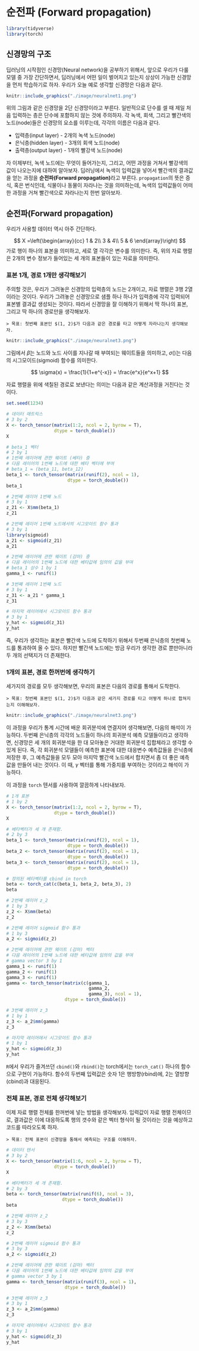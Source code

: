 # 순전파 (Forward propagation)

```r
library(tidyverse)
library(torch)
```

## 신경망의 구조

딥러닝의 시작점인 신경망(Neural network)을 공부하기 위해서, 앞으로 우리가 다룰 모델 중 가장 간단하면서, 딥러닝에서 어떤 일이 벌어지고 있는지 상상이 가능한 신경망을 먼저 학습하기로 하자. 우리가 오늘 예로 생각할 신경망은 다음과 같다. 

```r
knitr::include_graphics("./image/neuralnet1.png")
```

위의 그림과 같은 신경망을 2단 신경망이라고 부른다. 일반적으로 단수를 셀 때 제일 처음 입력하는 층은 단수에 포함하지 않는 것에 주의하자. 각 녹색, 회색, 그리고 빨간색의 노드(node)들은 신경망의 요소를 이루는데, 각각의 이름은 다음과 같다.

* 입력층(input layer) - 2개의 녹색 노드(node)
* 은닉층(hidden layer) - 3개의 회색 노드(node)
* 출력층(output layer) - 1개의 빨강색 노드(node)

자 이제부터, 녹색 노드에는 무엇이 들어가는지, 그리고, 어떤 과정을 거쳐서 빨강색의 값이 나오는지에 대하여 알아보자. 딥러닝에서 녹색이 입력값을 넣어서 빨간색의 결과값을 얻는 과정을 **순전파(Forward propagation)**라고 부른다. `propagation`의 뜻은 증식, 혹은 번식인데, 식물이나 동물이 자라나는 것을 의미하는데, 녹색의 입력값들이 어떠한 과정을 거쳐 빨간색으로 자라나는지 한번 알아보자.

## 순전파(Forward propagation)

우리가 사용할 데이터 역시 아주 간단하다.

$$
X =\left(\begin{array}{cc}
1 & 2\\
3 & 4\\
5 & 6
\end{array}\right)
$$
가로 행이 하나의 표본을 의미하고, 세로 열 각각은 변수를 의미한다. 즉, 위의 자료 행렬은 2개의 변수 정보가 들어있는 세 개의 표본들이 있는 자료을 의미한다.

### 표본 1개, 경로 1개만 생각해보기

주의할 것은, 우리가 그려놓은 신경망의 입력층의 노드는 2개이고, 자료 행렬은 3행 2열이라는 것이다. 우리가 그려놓은 신경망으로 샘플 하나 하나가 입력층에 각각 입력되어 표본별 결과값 생성되는 것이다. 따라서 신경망을 잘 이해하기 위해서 딱 하나의 표본, 그리고 딱 하나의 경로만을 생각해보자.

    > 목표: 첫번째 표본인 $(1, 2)$가 다음과 같은 경로를 타고 어떻게 자라나는지 생각해보자. 

```r
knitr::include_graphics("./image/neuralnet3.png")
```

그림에서 $\beta$는 노드와 노드 사이를 지나갈 때 부여되는 웨이트들을 의미하고, $\sigma()$는 다음의 시그모이드(sigmoid) 함수를 의미한다.

$$
\sigma(x) = \frac{1}{1+e^{-x}} = \frac{e^x}{e^x+1}
$$

자료 행렬을 위에 색칠된 경로로 보낸다는 의미는 다음과 같은 계산과정을 거친다는 것이다.

```r
set.seed(1234)

# 데이터 매트릭스 
# 3 by 2
X <- torch_tensor(matrix(1:2, ncol = 2, byrow = T),
                  dtype = torch_double())
X

# beta_1 벡터 
# 2 by 1
# 1번째 레이어에 관한 웨이트 (베타) 중 
# 다음 레이어의 1번째 노드에 대한 베타 벡터에 부여
# beta_1 = (beta_11, beta_12)
beta_1 <- torch_tensor(matrix(runif(2), ncol = 1),
                       dtype = torch_double()) 
beta_1

# 2번째 레이어 1번째 노드
# 3 by 1
z_21 <- X$mm(beta_1)
z_21

# 2번째 레이어 1번째 노드에서의 시그모이드 함수 통과
# 3 by 1
library(sigmoid)
a_21 <- sigmoid(z_21)
a_21

# 2번째 레이어에 관한 웨이트 (감마) 중 
# 다음 레이어의 1번째 노드에 대한 베타값에 임의의 값을 부여
# beta_1 상수 1 by 1
gamma_1 <- runif(1)

# 3번째 레이어 1번째 노드
# 3 by 1
z_31 <- a_21 * gamma_1
z_31

# 마지막 레이어에서 시그모이드 함수 통과
# 3 by 1
y_hat <- sigmoid(z_31)
y_hat
```

즉, 우리가 생각하는 표본은 빨간색 노드에 도착하기 위해서 두번째 은닉층의 첫번째 노드를 통과하여 올 수 있다. 하지만 빨간색 노드에는 방금 우리가 생각한 경로 뿐만아니라 두 개의 선택지가 더 존재한다.

### 1개의 표본, 경로 한꺼번에 생각하기

세가지의 경로를 모두 생각해보면, 우리의 표본은 다음의 경로를 통해서 도착한다.

    > 목표: 첫번째 표본인 $(1, 2)$가 다음과 같은 세가지 경로를 타고 어떻게 하나로 합쳐지는지 이해해보자. 


```r
knitr::include_graphics("./image/neuralnet3.png")
```

이 과정을 우리가 통계 시간에 배운 회귀분석에 연결지어 생각해보면, 다음의 해석이 가능하다. 두번째 은닉층의 각각의 노드들이 하나의 회귀분석 예측 모델들이라고 생각하면, 신경망은 세 개의 회귀분석을 한 대 모아놓은 거대한 회귀분석 집합체라고 생각할 수 있게 된다. 즉, 각 회귀분석 모델들이 예측한 표본에 대한 대응변수 예측값들을 은닉층에 저장한 후, 그 예측값들을 모두 모아 마지막 빨간색 노드에서 합치면서 좀 더 좋은 예측값을 만들어 내는 것이다. 이 때, $\gamma$ 벡터를 통해 가중치를 부여하는 것이라고 해석이 가능하다. 

이 과정을 `torch` 텐서를 사용하여 깔끔하게 나타내보자.

```r
# 1개 표본 
# 1 by 2
X <- torch_tensor(matrix(1:2, ncol = 2, byrow = T),
                  dtype = torch_double()) 
X

# 베타벡터가 세 개 존재함.
# 2 by 3
beta_1 <- torch_tensor(matrix(runif(2), ncol = 1),
                       dtype = torch_double())
beta_2 <- torch_tensor(matrix(runif(2), ncol = 1),
                       dtype = torch_double()) 
beta_3 <- torch_tensor(matrix(runif(2), ncol = 1),
                       dtype = torch_double()) 

# 정의된 베타벡터를 cbind in torch
beta <- torch_cat(c(beta_1, beta_2, beta_3), 2)
beta

# 2번째 레이어 z_2
# 1 by 3
z_2 <- X$mm(beta)
z_2

# 2번째 레이어 sigmoid 함수 통과
# 1 by 3
a_2 <- sigmoid(z_2)

# 2번째 레이어에 관한 웨이트 (감마) 벡터 
# 다음 레이어의 1번째 노드에 대한 베타값에 임의의 값을 부여
# gamma vector 3 by 1
gamma_1 <- runif(1)
gamma_2 <- runif(1)
gamma_3 <- runif(1)
gamma <- torch_tensor(matrix(c(gamma_1,
                               gamma_2, 
                               gamma_3), ncol = 1),
                      dtype = torch_double())

# 3번째 레이어 z_3
# 1 by 1
z_3 <- a_2$mm(gamma)
z_3

# 마지막 레이어에서 시그모이드 함수 통과
# 1 by 1
y_hat <- sigmoid(z_3)
y_hat
```

`R`에서 우리가 즐겨쓰던 `cbind()`와 `rbind()`는 torch에서는 `torch_cat()` 하나의 함수으로 구현이 가능하다. 함수의 두번째 입력값은 숫자 1은 행방향(rbind)에, 2는 열방향(cbind)과 대응된다.

### 전체 표본, 경로 전체 생각해보기

이제 자료 행렬 전체를 한꺼번에 넣는 방법을 생각해보자. 입력값이 자료 행렬 전체이므로, 결과값은 이에 대응하도록 행의 갯수와 같은 벡터 형식이 될 것이라는 것을 예상하고 코드를 따라오도록 하자.

    > 목표: 전체 표본이 신경망을 통해서 예측되는 구조를 이해하자. 


```r
# 데이터 텐서 
# 3 by 2
X <- torch_tensor(matrix(1:6, ncol = 2, byrow = T),
                  dtype = torch_double()) 
X

# 베타벡터가 세 개 존재함.
# 2 by 3
beta <- torch_tensor(matrix(runif(6), ncol = 3),
                     dtype = torch_double())
beta

# 2번째 레이어 z_2
# 3 by 3
z_2 <- X$mm(beta)
z_2

# 2번째 레이어 sigmoid 함수 통과
# 3 by 3
a_2 <- sigmoid(z_2)

# 2번째 레이어에 관한 웨이트 (감마) 벡터 
# 다음 레이어의 1번째 노드에 대한 베타값에 임의의 값을 부여
# gamma vector 3 by 1
gamma <- torch_tensor(matrix(runif(3), ncol = 1),
                      dtype = torch_double())

# 3번째 레이어 z_3
# 3 by 1
z_3 <- a_2$mm(gamma)
z_3

# 마지막 레이어에서 시그모이드 함수 통과
# 3 by 1
y_hat <- sigmoid(z_3)
y_hat
```
